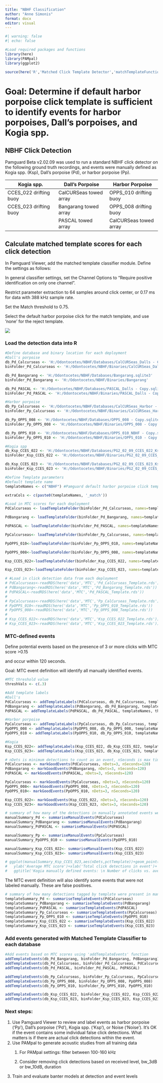 ```yaml
---
title: "NBHF Classification"
author: "Anne Simonis"
format: docx
editor: visual
---
```


```r
#| warning: false
#| echo: false

#Load required packages and functions
library(here)
library(PAMpal)
library(ggplot2)

source(here('R','Matched Click Template Detector','matchTemplateFunctions.R'))
```

# Goal: Determine if default harbor porpoise click template is sufficient to identify events for harbor porpoises, Dall's porpoises, and Kogia spp.

## NBHF Click Detection

Pamguard Beta v2.02.09 was used to run a standard NBHF click detector on the following ground truth recordings, and events were manually defined as Kogia spp. (Ksp), Dall's porpoise (Pd), or harbor porpoise (Pp).

| Kogia spp.             | Dall's Porpoise        | Harbor Porpoise        |
|------------------------|------------------------|------------------------|
| CCES_022 drifting buoy | CalCURSeas towed array | OPPS_010 drifting buoy |
| CCES_023 drifting buoy | Bangarang towed array  | OPPS_008 drifting buoy |
|                        | PASCAL towed array     | CalCURSeas towed array |

## Calculate matched template scores for each click detection

In Pamguard Viewer, add the matched template classifier module. Define the settings as follows:

In general classifier settings, set the Channel Options to "Require positive identification on only one channel".

Restrict parameter extraction to 64 samples around click center, or 0.17 ms for data with 388 kHz sample rate.

Set the Match threshold to 0.75.

Select the default harbor porpoise click for the match template, and use 'none' for the reject template.

![](images/MTC_settings_NBHF.JPG)

### Load the detection data into R

```r
#Define database and binary location for each deployment
#Dall's porpoise
db_Pd_Calcurseas <- 'H:/Odontocetes/NBHF/Databases/CalCURSeas_Dalls - Copy.sqlite3'
binFolder_Pd_Calcurseas <- 'H:/Odontocetes/NBHF/Binaries/CalCURSeas_Dalls - Copy'

db_Pd_Bangarang <- 'H:/Odontocetes/NBHF/Databases/Bangarang.sqlite3'
binFolder_Pd_Bangarang <- 'H:/Odontocetes/NBHF/Binaries/Bangarang'

db_Pd_PASCAL <- 'H:/Odontocetes/NBHF/Databases/PASCAL_Dalls - Copy.sqlite3'
binFolder_Pd_PASCAL <- 'H:/Odontocetes/NBHF/Binaries/PASCAL_Dalls - Copy'

#Harbor porpoise
db_Pp_Calcurseas <- 'H:/Odontocetes/NBHF/Databases/CalCURSeas_Harbor - Copy.sqlite3'
binFolder_Pp_Calcurseas <- 'H:/Odontocetes/NBHF/Binaries/CalCURSeas_Harbor - Copy'

db_Pp_OPPS_008 <- 'H:/Odontocetes/NBHF/Databases/OPPS_008 - Copy.sqlite3'
binFolder_Pp_OPPS_008 <- 'H:/Odontocetes/NBHF/Binaries/OPPS_008 - Copy'

db_Pp_OPPS_010 <- 'H:/Odontocetes/NBHF/Databases/OPPS_010_NBHF - Copy.sqlite3'
binFolder_Pp_OPPS_010 <- 'H:/Odontocetes/NBHF/Binaries/OPPS_010 - Copy'

#Kogia spp
db_Ksp_CCES_022 <- 'H:/Odontocetes/NBHF/Databases/PG2_02_09_CCES_022_Ksp.sqlite3'
binFolder_Ksp_CCES_022 <- 'H:/Odontocetes/NBHF/Binaries/PG2_02_09_CCES_022_Ksp'

db_Ksp_CCES_023 <- 'H:/Odontocetes/NBHF/Databases/PG2_02_09_CCES_023_Ksp.sqlite3'
binFolder_Ksp_CCES_023 <- 'H:/Odontocetes/NBHF/Binaries/PG2_02_09_CCES_023_Ksp'

#Define Template parameters
#Default template name
templateNames <- c("NBHF") #Pamguard default harbor porpoise click template 

extraCols <- c(paste0(templateNames, '_match'))

#Load in MTC scores for each deployment
PdCalcurseas <- loadTemplateFolder(binFolder_Pd_Calcurseas, names=templateNames, extraCols=extraCols, file=file.path(here('data','MTC'),'Pd_CalCurseas_Template.rds'))

PdBangarang <- loadTemplateFolder(binFolder_Pd_Bangarang, names=templateNames, extraCols=extraCols, file=file.path(here('data','MTC'),'Pd_Bangarang_Template.rds'))

PdPASCAL <- loadTemplateFolder(binFolder_Pd_PASCAL, names=templateNames, extraCols=extraCols, file=file.path(here('data','MTC'),'Pd_PASCAL_Template.rds'))

PpCalcurseas<- loadTemplateFolder(binFolder_Pp_Calcurseas, names=templateNames, extraCols=extraCols, file=file.path(here('data','MTC'),'Pp_CalCurseas_Template.rds'))

PpOPPS_010<-loadTemplateFolder(binFolder_Pp_OPPS_010, names=templateNames, extraCols=extraCols, file=file.path(here('data','MTC'),'Pp_OPPS_010_Template.rds'))

PpOPPS_008<-loadTemplateFolder(binFolder_Pp_OPPS_008, names=templateNames, extraCols=extraCols, file=file.path(here('data','MTC'),'Pp_OPPS_008_Template.rds'))

Ksp_CCES_022<-loadTemplateFolder(binFolder_Ksp_CCES_022, names=templateNames, extraCols=extraCols, file='H:/Odontocetes/NBHF/MTC/Ksp_CCES_022_Template.rds')

Ksp_CCES_023<-loadTemplateFolder(binFolder_Ksp_CCES_023, names=templateNames, extraCols=extraCols, file=file.path(here('data','MTC'),'Ksp_CCES_023_Template.rds'))

# #Load in click detection data from each deployment
# PdCalcurseas<-readRDS(here('data','MTC','Pd_CalCurseas_Template.rds'))
# PdBangarang<-readRDS(here('data','MTC','Pd_Bangarang_Template.rds'))
# PdPASCAL<-readRDS(here('data','MTC','Pd_PASCAL_Template.rds'))
# 
# PpCalcurseas<-readRDS(here('data','MTC','Pp_CalCurseas_Template.rds'))
# PpOPPS_010<-readRDS(here('data','MTC','Pp_OPPS_010_Template.rds'))
# PpOPPS_008<-readRDS(here('data','MTC','Pp_OPPS_008_Template.rds'))
# 
# Ksp_CCES_022<-readRDS(here('data','MTC','Ksp_CCES_022_Template.rds'))
# Ksp_CCES_023<-readRDS(here('data','MTC','Ksp_CCES_023_Template.rds'))
```

### MTC-defined events

Define potential events based on the presence of 3 or more clicks with MTC score \>0.15

and occur within 120 seconds.

Goal: MTC event definition will identify all manually identified events.

```r
#MTC threshold value 
threshVals <- c(.3)

#Add template labels
#Dall's
PdCalcurseas <- addTemplateLabels(PdCalcurseas, db_Pd_Calcurseas, templateNames, threshVals)
PdBangarang <- addTemplateLabels(PdBangarang, db_Pd_Bangarang, templateNames, threshVals)
PdPASCAL <- addTemplateLabels(PdPASCAL, db_Pd_PASCAL, templateNames, threshVals)

#Harbor porpoise
PpCalcurseas <- addTemplateLabels(PpCalcurseas, db_Pp_Calcurseas, templateNames, threshVals)
PpOPPS_008 <- addTemplateLabels(PpOPPS_008, db_Pp_OPPS_008, templateNames, threshVals)
PpOPPS_010 <- addTemplateLabels(PpOPPS_010, db_Pp_OPPS_010, templateNames, threshVals)

#Kogia
Ksp_CCES_022<- addTemplateLabels(Ksp_CCES_022, db_Ksp_CCES_022, templateNames, threshVals)
Ksp_CCES_023<- addTemplateLabels(Ksp_CCES_023, db_Ksp_CCES_023, templateNames, threshVals)

# nDets is minimum detections to count as an event, nSeconds is max time between detections before an event is ended
PdCalcurseas <- markGoodEvents(PdCalcurseas, nDets=3, nSeconds=120)
PdBangarang <- markGoodEvents(PdBangarang, nDets=3, nSeconds=120)
PdPASCAL <- markGoodEvents(PdPASCAL, nDets=3, nSeconds=120)

PpCalcurseas <- markGoodEvents(PpCalcurseas, nDets=3, nSeconds=120)
PpOPPS_008<- markGoodEvents(PpOPPS_008, nDets=3, nSeconds=120)
PpOPPS_010<- markGoodEvents(PpOPPS_010, nDets=3, nSeconds=120)

Ksp_CCES_022<- markGoodEvents(Ksp_CCES_022, nDets=3, nSeconds=120)
Ksp_CCES_023<- markGoodEvents(Ksp_CCES_023, nDets=3, nSeconds=120)

# summary of how many of the detections in manually annotated events were tagged by template
manualSummary_Pd <- summariseManualEvents(PdCalcurseas)
manualSummary_PdBangarang <- summariseManualEvents(PdBangarang)
manualSummary_PdPASCAL <- summariseManualEvents(PdPASCAL)

manualSummary_Pp <- summariseManualEvents(PpCalcurseas)
manualSummary_PpOPPS_010 <- summariseManualEvents(PpOPPS_010)

manualSummary_Ksp_CCES_022<- summariseManualEvents(Ksp_CCES_022)
manualSummary_Ksp_CCES_023<- summariseManualEvents(Ksp_CCES_023)

# ggplot(manualSummary_Ksp_CCES_023,aes(nDets,pctTemplate))+geom_point()+
#   ylab('Average MTC score')+xlab('Total click detections in event')+
#   ggtitle('Kogia manually defined events: \n Number of clicks vs. average MTC score ')


```

The MTC event definition will also identify some events that were not labeled manually. These are false positives.

```r
# summary of how many detections tagged by template were present in manually annotated events
templateSummary_Pd <- summariseTemplateEvents(PdCalcurseas)
templateSummary_PdBangarang <- summariseTemplateEvents(PdBangarang)
templateSummary_PdPASCAL <- summariseTemplateEvents(PdPASCAL)
templateSummary_Pp_Calcurseas <- summariseTemplateEvents(PpCalcurseas)
templateSummary_Pp_OPPS_010 <- summariseTemplateEvents(PpOPPS_010)
templateSummary_Ksp_CCES_022 <- summariseTemplateEvents(Ksp_CCES_022)
templateSummary_Ksp_CCES_023 <- summariseTemplateEvents(Ksp_CCES_023)
```

### Add events generated with Matched Template Classifier to each database

```r
#Add events based on MTC scores using 'addTemplateEvents' function
addTemplateEvents(db_Pd_Bangarang, binFolder_Pd_Bangarang, PdBangarang)
addTemplateEvents(db_Pd_Calcurseas, binFolder_Pd_Calcurseas, PdCalcurseas)
addTemplateEvents(db_Pd_PASCAL, binFolder_Pd_PASCAL, PdPASCAL)

addTemplateEvents(db_Pp_Calcurseas, binFolder_Pp_Calcurseas, PpCalcurseas)
addTemplateEvents(db_Pp_OPPS_008, binFolder_Pp_OPPS_008, PpOPPS_008)
addTemplateEvents(db_Pp_OPPS_010, binFolder_Pp_OPPS_010, PpOPPS_010)

addTemplateEvents(db_Ksp_CCES_022, binFolder_Ksp_CCES_022, Ksp_CCES_022)
addTemplateEvents(db_Ksp_CCES_023, binFolder_Ksp_CCES_023, Ksp_CCES_023)
```

### Next steps:

1.  Use Pamguard Viewer to review and label events as harbor porpoise ('Pp'), Dall's porpoise ('Pd'), Kogia spp. ('Ksp'), or Noise ('Noise'). It's OK if the event contains some individual false click detections. What matters is if there are actual click detections within the event.
2.  Use PAMpal to generate acoustic studies from all training data
    1.  For PAMpal settings: filter between 100-160 kHz

    2.  Consider removing click detections based on received level, bw_3dB or bw_10dB, duration
3.  Train and evaluate banter models at detection and event levels
